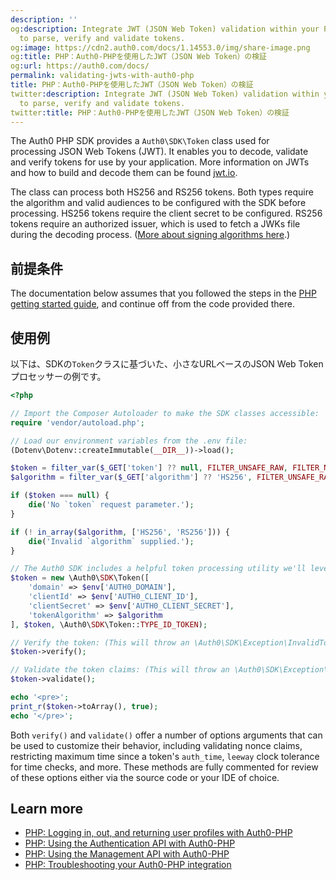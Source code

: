 ```yaml
---
description: ''
og:description: Integrate JWT (JSON Web Token) validation within your PHP application
  to parse, verify and validate tokens.
og:image: https://cdn2.auth0.com/docs/1.14553.0/img/share-image.png
og:title: PHP：Auth0-PHPを使用したJWT（JSON Web Token）の検証
og:url: https://auth0.com/docs/
permalink: validating-jwts-with-auth0-php
title: PHP：Auth0-PHPを使用したJWT（JSON Web Token）の検証
twitter:description: Integrate JWT (JSON Web Token) validation within your PHP application
  to parse, verify and validate tokens.
twitter:title: PHP：Auth0-PHPを使用したJWT（JSON Web Token）の検証
---
```


The Auth0 PHP SDK provides a `Auth0\SDK\Token` class used for processing <Tooltip tip="JSON Web Token (JWT): Standard ID Token format (and often Access Token format) used to represent claims securely between two parties." cta="View Glossary" href="/docs/glossary?term=JSON+Web+Tokens">JSON Web Tokens</Tooltip> (JWT). It enables you to decode, validate and verify tokens for use by your application. More information on JWTs and how to build and decode them can be found [jwt.io](https://jwt.io/).

The class can process both HS256 and RS256 tokens. Both types require the algorithm and valid audiences to be configured with the SDK before processing. HS256 tokens require the <Tooltip tip="Client Secret: Secret used by a client (application) to authenticate with the Authorization Server; it should be known to only the client and the Authorization Server and must be sufficiently random to not be guessable." cta="View Glossary" href="/docs/glossary?term=client+secret">client secret</Tooltip> to be configured. RS256 tokens require an authorized issuer, which is used to fetch a JWKs file during the decoding process. ([More about signing algorithms here](https://auth0.com/blog/navigating-rs256-and-jwks/).)

## 前提条件

The documentation below assumes that you followed the steps in the [PHP getting started guide](/docs/libraries/auth0-php), and continue off from the code provided there.

## 使用例

以下は、SDKの`Token`クラスに基づいた、小さなURLベースのJSON Web Tokenプロセッサーの例です。

```php lines expandable
<?php

// Import the Composer Autoloader to make the SDK classes accessible:
require 'vendor/autoload.php';

// Load our environment variables from the .env file:
(Dotenv\Dotenv::createImmutable(__DIR__))->load();

$token = filter_var($_GET['token'] ?? null, FILTER_UNSAFE_RAW, FILTER_NULL_ON_FAILURE);
$algorithm = filter_var($_GET['algorithm'] ?? 'HS256', FILTER_UNSAFE_RAW, FILTER_NULL_ON_FAILURE);

if ($token === null) {
    die('No `token` request parameter.');
}

if (! in_array($algorithm, ['HS256', 'RS256'])) {
    die('Invalid `algorithm` supplied.');
}

// The Auth0 SDK includes a helpful token processing utility we'll leverage for this:
$token = new \Auth0\SDK\Token([
    'domain' => $env['AUTH0_DOMAIN'],
    'clientId' => $env['AUTH0_CLIENT_ID'],
    'clientSecret' => $env['AUTH0_CLIENT_SECRET'],
    'tokenAlgorithm' => $algorithm
], $token, \Auth0\SDK\Token::TYPE_ID_TOKEN);

// Verify the token: (This will throw an \Auth0\SDK\Exception\InvalidTokenException if verification fails.)
$token->verify();

// Validate the token claims: (This will throw an \Auth0\SDK\Exception\InvalidTokenException if validation fails.)
$token->validate();

echo '<pre>';
print_r($token->toArray(), true);
echo '</pre>';
```

Both `verify()` and `validate()` offer a number of options arguments that can be used to customize their behavior, including validating <Tooltip tip="Nonce: Arbitrary number issued once in an authentication protocol to detect and prevent replay attacks." cta="View Glossary" href="/docs/glossary?term=nonce">nonce</Tooltip> claims, restricting maximum time since a token's `auth_time`, `leeway` clock tolerance for time checks, and more. These methods are fully commented for review of these options either via the source code or your IDE of choice.

## Learn more

* [PHP: Logging in, out, and returning user profiles with Auth0-PHP](/docs/libraries/auth0-php/auth0-php-basic-use)
* [PHP: Using the Authentication API with Auth0-PHP](/docs/libraries/auth0-php/using-the-authentication-api-with-auth0-php)
* [PHP: Using the Management API with Auth0-PHP](/docs/libraries/auth0-php/using-the-management-api-with-auth0-php)
* [PHP: Troubleshooting your Auth0-PHP integration](/docs/libraries/auth0-php/troubleshoot-auth0-php-library)